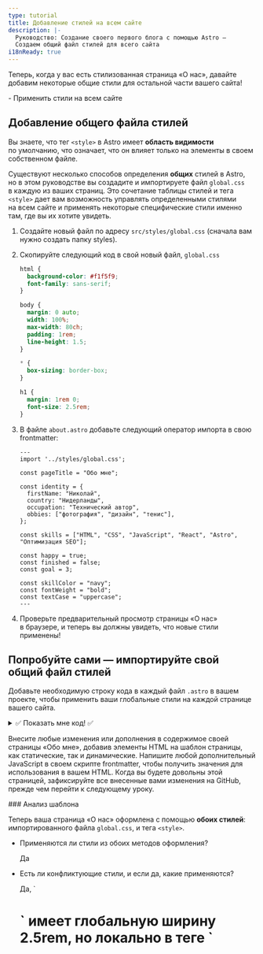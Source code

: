 ```yaml
---
type: tutorial
title: Добавление стилей на всем сайте
description: |-
  Руководство: Создание своего первого блога с помощью Astro —
  Создаем общий файл стилей для всего сайта
i18nReady: true
---
```



Теперь, когда у вас есть стилизованная страница «О нас», давайте добавим некоторые общие стили для остальной части вашего сайта!

<PreCheck>
  - Применить стили на всем сайте
</PreCheck>

## Добавление общего файла стилей

Вы знаете, что тег `<style>` в Astro имеет **область видимости** по умолчанию, что означает, что он влияет только на элементы в своем собственном файле.

Существуют несколько способов определения **общих** стилей в Astro, но в этом руководстве вы создадите и импортируете файл `global.css` в каждую из ваших страниц. Это сочетание таблицы стилей и тега `<style>` дает вам возможность управлять определенными стилями на всем сайте и применять некоторые специфические стили именно там, где вы их хотите увидеть.

1. Создайте новый файл по адресу `src/styles/global.css` (сначала вам нужно создать папку styles).

2. Скопируйте следующий код в свой новый файл, `global.css`

    ```css title="src/styles/global.css"
    html {
      background-color: #f1f5f9;
      font-family: sans-serif;
    }

    body {
      margin: 0 auto;
      width: 100%;
      max-width: 80ch;
      padding: 1rem;
      line-height: 1.5;
    }

    * {
      box-sizing: border-box;
    }

    h1 {
      margin: 1rem 0;
      font-size: 2.5rem;
    }
    ```

3. В файле `about.astro` добавьте следующий оператор импорта в свою frontmatter:

    ```astro title="src/pages/about.astro" ins={2}
    ---
    import '../styles/global.css';

    const pageTitle = "Обо мне";

    const identity = {
      firstName: "Николай",
      country: "Нидерланды",
      occupation: "Технический автор",
      obbies: ["фотография", "дизайн", "тенис"],
    };

    const skills = ["HTML", "CSS", "JavaScript", "React", "Astro", "Оптимизация SEO"];

    const happy = true;
    const finished = false;
    const goal = 3;

    const skillColor = "navy";
    const fontWeight = "bold";
    const textCase = "uppercase";
    ---
    ```

4. Проверьте предварительный просмотр страницы «О нас» в браузере, и теперь вы должны увидеть, что новые стили применены!

<Box icon="puzzle-piece">

## Попробуйте сами — импортируйте свой общий файл стилей

Добавьте необходимую строку кода в каждый файл `.astro` в вашем проекте, чтобы применить ваши глобальные стили на каждой странице вашего сайта.

<details>
<summary>✅ Показать мне код! ✅</summary>

Добавьте следующий оператор импорта к двум другим файлам страниц: `src/pages/index.astro` и `src/pages/blog.astro`

```astro title="src/pages/index.astro" ins={2}
---
import '../styles/global.css';
---
```
</details>
</Box>

Внесите любые изменения или дополнения в содержимое своей страницы «Обо мне», добавив элементы HTML на шаблон страницы, как статические, так и динамические. Напишите любой дополнительный JavaScript в своем скрипте frontmatter, чтобы получить значения для использования в вашем HTML. Когда вы будете довольны этой страницей, зафиксируйте все внесенные вами изменения на GitHub, прежде чем перейти к следующему уроку.

<Box icon="question-mark">
### Анализ шаблона

Теперь ваша страница «О нас» оформлена с помощью **обоих стилей**: импортированного файла `global.css`, и тега `<style>`.

- Применяются ли стили из обоих методов оформления?

    <p>
      <Spoiler>Да</Spoiler>
    </p>

- Есть ли конфликтующие стили, и если да, какие применяются?

    <p>
      <Spoiler>Да, `<h1>` имеет глобальную ширину 2.5rem, но локально в теге `<style>` — 4rem. Локальное правило 4rem применяется на странице «О нас».</Spoiler>
    </p>

- Опишите, как работают `global.css` и `<style>` вместе.

    <p>
      <Spoiler>Когда конфликтующие стили определены как глобальные, так и в локальном теге `<style>` страницы, то локальные стили должны переписывать любые глобальные стили. (Но могут быть и другие факторы, поэтому всегда визуально проверяйте свой сайт, чтобы убедиться, что ваши стили правильно применяются!)</Spoiler>
    </p>

- Как бы вы выбрали, где объявить стиль — в файле `global.css` или в теге `<style>`?

    <p>
      <Spoiler>Если вы хотите, чтобы стиль применялся на всем сайте, то выберите файл `global.css`. Однако, если вы хотите, чтобы стили применялись только к содержимому HTML в одном файле `.astro`, а не влияли на другие элементы на вашем сайте, вы можете использовать тег `<style>`.</Spoiler>
    </p>

</Box>



<Box icon="check-list">
## Чек-лист

<Checklist>
- [ ] Я могу добавить глобальные CSS-стили, импортируя файл `.css`.
</Checklist>
</Box>

### Ресурсы
- [Astro синтаксис против JSX — сравнение](/ru/core-concepts/astro-syntax/#отличия-между-astro-и-jsx)

- [Astro тег `<style>`](/ru/guides/styling/#styling-in-astro)

- [CSS переменные в Astro](/ru/guides/styling/#css-variables)



